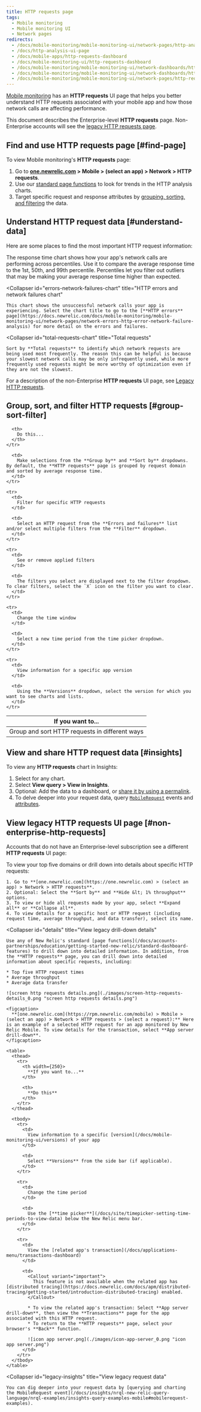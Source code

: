 ```yaml
---
title: HTTP requests page
tags:
  - Mobile monitoring
  - Mobile monitoring UI
  - Network pages
redirects:
  - /docs/mobile-monitoring/mobile-monitoring-ui/network-pages/http-analysis-page
  - /docs/http-analysis-ui-page
  - /docs/mobile-apps/http-requests-dashboard
  - /docs/mobile-monitoring-ui/http-requests-dashboard
  - /docs/mobile-monitoring/mobile-monitoring-ui/network-dashboards/http-requests-dashboard
  - /docs/mobile-monitoring/mobile-monitoring-ui/network-dashboards/http-requests-page
  - /docs/mobile-monitoring/mobile-monitoring-ui/network-pages/http-requests-ui-page
---
```


[Mobile monitoring](/docs/mobile-monitoring) has an **HTTP requests** UI page that helps you better understand HTTP requests associated with your mobile app and how those network calls are affecting performance.

This document describes the Enterprise-level **HTTP requests** page. Non-Enterprise accounts will see the [legacy HTTP requests page](#non-enterprise-http-requests).

## Find and use HTTP requests page [#find-page]

To view Mobile monitoring's **HTTP requests** page:

1. Go to **[one.newrelic.com](https://one.newrelic.com) > Mobile > (select an app) > Network > HTTP requests**.
2. Use our [standard page functions](/docs/data-analysis/user-interface-functions/view-your-data/standard-page-functions) to look for trends in the HTTP analysis charts.
3. Target specific request and response attributes by [grouping, sorting, and filtering](#groups-sort-filter) the data.

## Understand HTTP request data [#understand-data]

Here are some places to find the most important HTTP request information:

<CollapserGroup>
  <Collapser
    id="response-time-chart"
    title="Response time chart"
  >
    The response time chart shows how your app's network calls are performing across percentiles. Use it to compare the average response time to the 1st, 50th, and 99th percentile. Percentiles let you filter out outliers that may be making your average response time higher than expected.
  </Collapser>

  <Collapser
    id="errors-network-failures-chart"
    title="HTTP errors and network failures chart"
  >
    This chart shows the unsuccessful network calls your app is experiencing. Select the chart title to go to the [**HTTP errors** page](https://docs.newrelic.com/docs/mobile-monitoring/mobile-monitoring-ui/network-pages/network-errors-http-error-network-failure-analysis) for more detail on the errors and failures.
  </Collapser>

  <Collapser
    id="total-requests-chart"
    title="Total requests"
  >
    Sort by **Total requests** to identify which network requests are being used most frequently. The reason this can be helpful is because your slowest network calls may be only infrequently used, while more frequently used requests might be more worthy of optimization even if they are not the slowest.
  </Collapser>
</CollapserGroup>

For a description of the non-Enterprise **HTTP requests** UI page, see [Legacy HTTP requests](#non-enterprise-http-requests).

## Group, sort, and filter HTTP requests [#group-sort-filter]

<table>
  <thead>
    <tr>
      <th style={{ width: "300px" }}>
        If you want to...
      </th>

      <th>
        Do this...
      </th>
    </tr>
  </thead>

  <tbody>
    <tr>
      <td>
        Group and sort HTTP requests in different ways
      </td>

      <td>
        Make selections from the **Group by** and **Sort by** dropdowns. By default, the **HTTP requests** page is grouped by request domain and sorted by average response time.
      </td>
    </tr>

    <tr>
      <td>
        Filter for specific HTTP requests
      </td>

      <td>
        Select an HTTP request from the **Errors and failures** list and/or select multiple filters from the **Filter** dropdown.
      </td>
    </tr>

    <tr>
      <td>
        See or remove applied filters
      </td>

      <td>
        The filters you select are displayed next to the filter dropdown. To clear filters, select the `X` icon on the filter you want to clear.
      </td>
    </tr>

    <tr>
      <td>
        Change the time window
      </td>

      <td>
        Select a new time period from the time picker dropdown.
      </td>
    </tr>

    <tr>
      <td>
        View information for a specific app version
      </td>

      <td>
        Using the **Versions** dropdown, select the version for which you want to see charts and lists.
      </td>
    </tr>
  </tbody>
</table>

## View and share HTTP request data [#insights]

To view any **HTTP requests** chart in Insights:

1. Select <Icon name="fe-more-horizontal"/>
   for any chart.
2. Select **View query > View in Insights**.
3. Optional: Add the data to a dashboard, or [share it by using a permalink](/docs/data-analysis/user-interface-functions/share-your-data/permalink).
4. To delve deeper into your request data, query [`MobileRequest`](/docs/insights/nrql-new-relic-query-language/nrql-query-examples/insights-query-examples-new-relic-mobile#mobilerequest-examples) events and [attributes](/docs/insights/insights-data-sources/default-data/mobile-events-attributes#mobilerequest-attributes).

## View legacy HTTP requests UI page [#non-enterprise-http-requests]

Accounts that do not have an Enterprise-level subscription see a different **HTTP requests** UI page:

<CollapserGroup>
  <Collapser
    id="non-enterprise"
    title="View legacy HTTP requests UI"
  >
    To view your top five domains or drill down into details about specific HTTP requests:

    1. Go to **[one.newrelic.com](https://one.newrelic.com) > (select an app) > Network > HTTP requests**.
    2. Optional: Select the **Sort by** and **Hide &lt; 1% throughput** options.
    3. To view or hide all requests made by your app, select **Expand all** or **Collapse all**.
    4. To view details for a specific host or HTTP request (including request time, average throughput, and data transfer), select its name.
  </Collapser>

  <Collapser
    id="details"
    title="View legacy drill-down details"
  >
    Use any of New Relic's standard [page functions](/docs/accounts-partnerships/education/getting-started-new-relic/standard-dashboard-features) to drill down into detailed information. In addition, from the **HTTP requests** page, you can drill down into detailed information about specific requests, including:

    * Top five HTTP request times
    * Average throughput
    * Average data transfer

    ![screen http requests details.png](./images/screen-http-requests-details_0.png "screen http requests details.png")

    <figcaption>
      **[one.newrelic.com](https://rpm.newrelic.com/mobile) > Mobile > (select an app) > Network > HTTP requests > (select a request):** Here is an example of a selected HTTP request for an app monitored by New Relic Mobile. To view details for the transaction, select **App server drill-down**.
    </figcaption>

    <table>
      <thead>
        <tr>
          <th width={250}>
            **If you want to...**
          </th>

          <th>
            **Do this**
          </th>
        </tr>
      </thead>

      <tbody>
        <tr>
          <td>
            View information to a specific [version](/docs/mobile-monitoring-ui/versions) of your app
          </td>

          <td>
            Select **Versions** from the side bar (if applicable).
          </td>
        </tr>

        <tr>
          <td>
            Change the time period
          </td>

          <td>
            Use the [**time picker**](/docs/site/timepicker-setting-time-periods-to-view-data) below the New Relic menu bar.
          </td>
        </tr>

        <tr>
          <td>
            View the [related app's transaction](/docs/applications-menu/transactions-dashboard)
          </td>

          <td>
            <Callout variant="important">
              This feature is not available when the related app has [distributed tracing](https://docs.newrelic.com/docs/apm/distributed-tracing/getting-started/introduction-distributed-tracing) enabled.
            </Callout>

            * To view the related app's transaction: Select **App server drill-down**, then view the **Transactions** page for the app associated with this HTTP request.
            * To return to the **HTTP requests** page, select your browser's **Back** function.

            ![icon app server.png](./images/icon-app-server_0.png "icon app server.png")
          </td>
        </tr>
      </tbody>
    </table>
  </Collapser>

  <Collapser
    id="legacy-insights"
    title="View legacy request data"
  >
    You can dig deeper into your request data by [querying and charting the MobileRequest event](/docs/insights/nrql-new-relic-query-language/nrql-examples/insights-query-examples-mobile#mobilerequest-examples).
  </Collapser>
</CollapserGroup>
